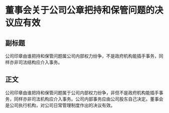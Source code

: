 # 董事会关于公司公章把持和保管问题的决议应有效
## 副标题
公司印章由谁把持和保管问题属公司内部权力纷争，不是政府机构能插手事务，同样亦非司法结构应介入事务。
## 正文
公司印章由谁把持和保管问题属于公司内部权力纷争，非但不是政府机构能插手事务，同样亦非司法机构应介入事务。公司内部事务应由公司股东自己决定。董事会是公司执行机构，对公司日常管理制度作出的决议有效。